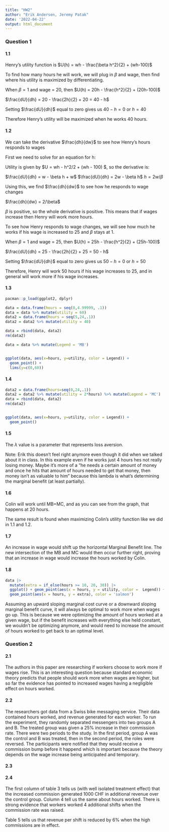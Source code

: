 ```yaml
---
title: "HW2"
author: "Erik Andersen, Jeremy Patak"
date: '2022-04-22'
output: html_document
---
```


### Question 1

#### 1.1
Henry's utility function is $U(h) = wh - \frac{\beta h^2}{2} + (wh-100)$

To find how many hours he will work, we will plug in $\beta$ and wage, then find where his utility is maximized by differentiating.

When $\beta=1$ and wage = 20, then $U(h) = 20h - \frac{h^2}{2} + (20h-100)$

$\frac{dU}{dh} = 20 - \frac{2h}{2} + 20 = 40 - h$

Setting $\frac{dU}{dh}$ equal to zero gives us $40-h = 0$ or $h=40$

Therefore Henry's utility will be maximized when he works 40 hours.

#### 1.2
We can take the derivative $\frac{dh}{dw}$ to see how Henry's hours responds to wages

First we need to solve for an equation for h:

Utility is given by $U = wh - \beta h^2/2 + (wh - 100) $, so the derivative is:

$\frac{dU}{dh} =  w - \beta h + w$
$\frac{dU}{dh} = 2w - \beta h$
$h = 2w/\beta$

Using this, we find $\frac{dh}{dw}$ to see how he responds to wage changes

$\frac{dh}{dw} = 2/\beta$

$\beta$ is positive, so the whole derivative is positive. This means that if wages increase then Henry will work more hours.

To see how Henry responds to wage changes, we will see how much he works if his wage is increased to 25 and $\beta$ stays at 1.

When $\beta=1$ and wage = 25, then $U(h) = 25h - \frac{h^2}{2} + (25h-100)$

$\frac{dU}{dh} = 25 - \frac{2h}{2} + 25 = 50 - h$

Setting $\frac{dU}{dh}$ equal to zero gives us $50-h = 0$ or $h=50$

Therefore, Henry will work 50 hours if his wage increases to 25, and in general will work more if his wage increases. 

#### 1.3
```r
pacman::p_load(ggplot2, dplyr)

data = data.frame(hours = seq(0,4.99999, .1))
data = data %>% mutate(utility = 60)
data2 = data.frame(hours = seq(5,24,.1))
data2 = data2 %>% mutate(utility = 40)

data = rbind(data, data2)
rm(data2)

data = data %>% mutate(Legend = 'MB')


ggplot(data, aes(x=hours, y=utility, color = Legend)) +
  geom_point() +
  lims(y=c(0,60))
```

#### 1.4
```r
data2 = data.frame(hours=seq(0,24,.1))
data2 = data2 %>% mutate(utility = 2*hours) %>% mutate(Legend = 'MC')
data = rbind(data, data2)
rm(data2)


ggplot(data, aes(x=hours, y=utility, color = Legend)) +
  geom_point()
```

#### 1.5 
The $\lambda$ value is a parameter that represents loss aversion.

Note: Erik this doesn't feel right anymore even though it did when we talked about it in class. In this example even if he works just 4 hours hes not really losing money. Maybe it's more of a "he needs a certain amount of money and once he hits that amount of hours needed to get that money, then money isn't as valuable to him" because this lambda is what's determining the marginal benefit (at least partially). 

#### 1.6 
Colin will work until MB=MC, and as you can see from the graph, that happens at 20 hours.

The same result is found when maximizing Colin's utility function like we did in 1.1 and 1.2.

#### 1.7
An increase in wage would shift up the horizontal Marginal Benefit line. The new intersection of the MB and MC would then occur further right, proving that an increase in wage would increase the hours worked by Colin.

#### 1.8
```r
data |> 
  mutate(extra = if_else(hours >= 10, 20, 30)) |> 
  ggplot() + geom_point(aes(x = hours, y = utility, color =  Legend)) + 
  geom_point(aes(x = hours, y = extra), color = 'salmon')
```


Assuming an upward sloping marginal cost curve or a downward sloping marginal benefit curve, it will always be optimal to work more when wages go up. This is because we were optimizing the amount of hours worked at a given wage, but if the benefit increases with everything else held constant, we wouldn't be optimizing anymore, and would need to increase the amount of hours worked to get back to an optimal level. 

### Question 2

#### 2.1

The authors in this paper are researching if workers choose to work more if wages rise. This is an interesting question because standard economic theory predicts that people should work more when wages are higher, but so far the evidence has pointed to increased wages having a negligible effect on hours worked. 

#### 2.2

The researchers got data from a Swiss bike messaging service. Their data contained hours worked, and revenue generated for each worker. To run the experiment, they randomly separated messengers into two groups A and B. The treated group was given a 25% increase in their commission rate. There were two periods to the study. In the first period, group A was the control and B was treated, then in the second period, the roles were reversed. The participants were notified that they would receive a commission bump before it happend which is important because the theory depends on the wage increase being anticipated and temporary. 

#### 2.3

#### 2.4

The first column of table 3 tells us (with well isolated treatment effect) that the increased commission generated 1000 CHF in additional revenue over the control group. Column 4 tell us the same about hours worked. There is strong evidence that workers worked 4 additional shifts when the commission rate was raised. 

Table 5 tells us that revenue per shift is reduced by 6% when the high commissions are in effect. 